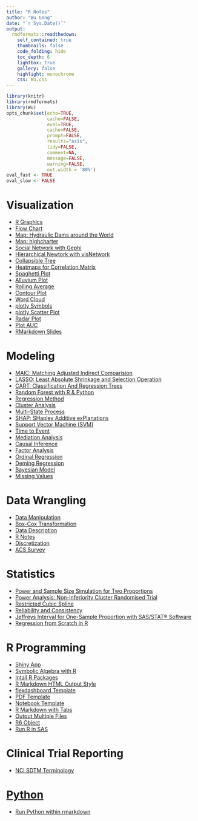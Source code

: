 ```yaml
---
title: "R Notes"
author: "Wu Gong"
date: "`r Sys.Date()`"
output:
  rmdformats::readthedown:
    self_contained: true
    thumbnails: false
    code_folding: hide
    toc_depth: 6
    lightbox: true
    gallery: false
    highlight: monochrome
    css: Wu.css
---
```





```r
library(knitr)
library(rmdformats)
library(Wu)
opts_chunk$set(echo=TRUE,
               cache=FALSE,
               eval=TRUE,
               cache=FALSE,
               prompt=FALSE,
               results="asis",
               tidy=FALSE,
               comment=NA,
               message=FALSE,
               warning=FALSE,
               out.width = '80%')
eval_fast <- TRUE
eval_slow <- FALSE
```






# Visualization
 * [R Graphics](graph.html)
 * [Flow Chart](flowchart.html)
 * [Map: Hydraulic Dams around the World](hydraulic_dams_around_the_world.html)
 * [Map: highcharter](map_highcharter.html)
 * [Social Network with Gephi](network_Gephi.html)
 * [Hierarchical Newtork with visNetwork](network_visNetwork.html)
 * [Collapsible Tree](collapsible_tree.html)
 * [Heatmaps for Correlation Matrix](heatmap_correlation.html)
 * [Spaghetti Plot](spaghetti_plot.html)
 * [Alluvium Plot](alluvium.html)
 * [Rolling Average](rolling_average.html)
 * [Contour Plot](contour_plot.html)
 * [Word Cloud](word_cloud.html)
 * [plotly Symbols](plotly_symbols.html)
 * [plotly Scatter Plot](plotly_scatterplot.html)
 * [Radar Plot](radar_plot.html)
 * [Plot AUC](plot_auc.html)
 * [RMarkdown Slides](rmarkdown_slides.html)


# Modeling

 * [MAIC: Matching Adjusted Indirect Comparision](MAIC.html)
 * [LASSO: Least Absolute Shrinkage and Selection Operation](lasso.html)
 * [CART: Classification And Regression Trees](cart.html)
 * [Random Forest with R & Python](randomforest.html)
 * [Regression Method](regression.html)
 * [Cluster Analysis](clustering.html)
 * [Multi-State Process](multi_state.html)
 * [SHAP: SHapley Additive exPlanations](shap.html)
 * [Support Vector Machine (SVM)](support_vector_machine.html)
 * [Time to Event](time_to_event.html)
 * [Mediation Analysis](mediation_analysis.html)
 * [Causal Inference](causal_inference.html)
 * [Factor Analysis](factor_analysis.html)
 * [Ordinal Regression](ordinal_regression.html)
 * [Deming Regression](Deming_regression.html)
 * [Bayesian Model](Bayesian_model.html)
 * [Missing Values](missing_values.html)

# Data Wrangling
 * [Data Manipulation](data_manipulation.html)
 * [Box-Cox Transformation](Box_Cox_transformation.html)
 * [Data Description](data_description.html)
 * [R Notes](r_notes.html)
 * [Discretization](discretization.html)
 * [ACS Survey](acs_survey.html)


# Statistics
 * [Power and Sample Size Simulation for Two Proportions](simulation_proportion.html)
 * [Power Analysis: Non-inferiority Cluster Randomised Trial](power_analysis.html)
 * [Restricted Cubic Spline](restricted_cubic_spline.html)
 * [Reliability and Consistency](reliability_and_consistency.html)
 * [Jeffreys Interval for One-Sample Proportion with SAS/STAT® Software](https://support.sas.com/resources/papers/proceedings15/3020-2015.pdf)
 * [Regression from Scratch in R](RegressionFromScratch.html)



# R Programming
 * [Shiny App](shiny_app.html)
 * [Symbolic Algebra with R](symbolic_algebra.html)
 * [Intall R Packages](install_packages.html)
 * [R Markdown HTML Output Style](style.html) 
 * [flexdashboard Template](template_flexdashboard.html)
 * [PDF Template](template_pdf.pdf)
 * [Notebook Template](template_notebook.html)
 * [R Markdown with Tabs](rmarkdown_with_tabs.html)
 * [Output Multiple Files](output_multiple_files.html)
 * [R6 Object](R6.html) 
 * [Run R in SAS](run_R_in_SAS.html)

# Clinical Trial Reporting

 * [NCI SDTM Terminology](sdtm_terminology.html)
 
 
# [Python](python.html)

 * [Run Python within rmarkdown](python.html)

